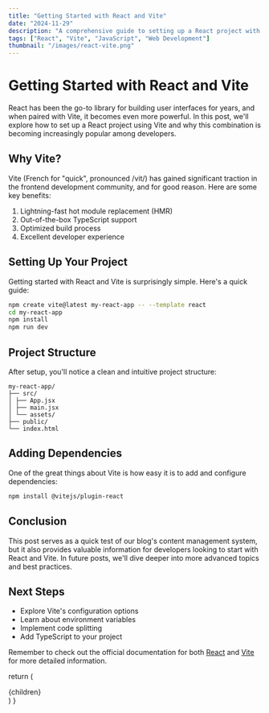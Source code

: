 ```yaml
---
title: "Getting Started with React and Vite"
date: "2024-11-29"
description: "A comprehensive guide to setting up a React project with Vite, exploring the benefits and basic configuration steps."
tags: ["React", "Vite", "JavaScript", "Web Development"]
thumbnail: "/images/react-vite.png"
---
```


# Getting Started with React and Vite

React has been the go-to library for building user interfaces for years, and when paired with Vite, it becomes even more powerful. In this post, we'll explore how to set up a React project using Vite and why this combination is becoming increasingly popular among developers.

## Why Vite?

Vite (French for "quick", pronounced /vit/) has gained significant traction in the frontend development community, and for good reason. Here are some key benefits:

1. Lightning-fast hot module replacement (HMR)
2. Out-of-the-box TypeScript support
3. Optimized build process
4. Excellent developer experience

## Setting Up Your Project

Getting started with React and Vite is surprisingly simple. Here's a quick guide:

```bash
npm create vite@latest my-react-app -- --template react
cd my-react-app
npm install
npm run dev
```

## Project Structure

After setup, you'll notice a clean and intuitive project structure:

```
my-react-app/
├── src/
│ ├── App.jsx
│ ├── main.jsx
│ └── assets/
├── public/
└── index.html
```

## Adding Dependencies

One of the great things about Vite is how easy it is to add and configure dependencies:

```bash
npm install @vitejs/plugin-react
```

## Conclusion

This post serves as a quick test of our blog's content management system, but it also provides valuable information for developers looking to start with React and Vite. In future posts, we'll dive deeper into more advanced topics and best practices.

## Next Steps

- Explore Vite's configuration options
- Learn about environment variables
- Implement code splitting
- Add TypeScript to your project

Remember to check out the official documentation for both [React](https://reactjs.org) and [Vite](https://vitejs.dev) for more detailed information.

  return (
    <div className="prose prose-invert max-w-none">
      {children}
    </div>
  )
}